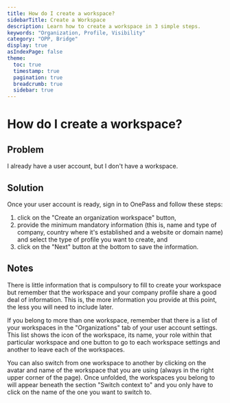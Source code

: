 ```yaml
---
title: How do I create a workspace?
sidebarTitle: Create a Workspace
description: Learn how to create a workspace in 3 simple steps.
keywords: "Organization, Profile, Visibility"
category: "OPP, Bridge"
display: true
asIndexPage: false
theme: 
  toc: true
  timestamp: true
  pagination: true
  breadcrumb: true
  sidebar: true
---
```


# How do I create a workspace?

## Problem

I already have a user account, but I don't have a workspace.

## Solution

Once your user account is ready, sign in to OnePass and follow these steps: 
1. click on the "Create an organization workspace" button,
2. provide the minimum mandatory information (this is, name and type of company, country where it's established and a website or domain name) and select the type of profile you want to create, and
3. click on the "Next" button at the bottom to save the information.

## Notes

There is little information that is compulsory to fill to create your workspace but remember that the workspace and your company profile share a good deal of information. This is, the more information you provide at this point, the less you will need to include later.

If you belong to more than one workspace, remember that there is a list of your workspaces in the "Organizations" tab of your user account settings. This list shows the icon of the workspace, its name, your role within that particular workspace and one button to go to each workspace settings and another to leave each of the workspaces.

You can also switch from one workspace to another by clicking on the avatar and name of the workspace that you are using (always in the right upper corner of the page). Once unfolded, the workspaces you belong to will appear beneath the section "Switch context to" and you only have to click on the name of the one you want to switch to.
